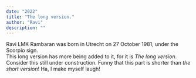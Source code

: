 ```yaml
---
date: "2022"
title: "The long version."
author: "Ravi"
description: ""
---
```


<p>Ravi LMK Rambaran was born in Utrecht on
            <date>27 October 1981</date>, under the Scorpio sign.<br />
            This long version has more being added to it, for it is
            <i>The long version</i>. Consider this still under construction.
            Funny that this part is shorter than <i>the short version</i>! Ha, I
            make myself laugh!</p>

